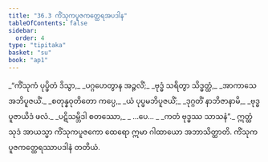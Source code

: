 ```yaml
---
title: "36.3 ကိံသုကပူဇကတ္ထေရအပဒါန"
tableOfContents: false
sidebar:
  order: 4
type: "tipitaka"
basket: "su"
book: "ap1"
---
```



<DynamicBreadcrumb />

<Division number="11" book="ap1">

<Paragraph number="3984" type="verses" book="ap1">
_“ကိံသုကံ ပုပ္ဖိတံ ဒိသွာ,_  
_ပဂ္ဂဟေတွာန အဉ္ဇလိံ;_  
_ဗုဒ္ဓံ သရိတွာ သိဒ္ဓတ္ထံ,_  
_အာကာသေ အဘိပူဇယိံ._  

</Paragraph>

</Division>
<Division number="12" book="ap1">

<Paragraph number="3985" type="verses" book="ap1">
_စတုန္နဝုတိတော ကပ္ပေ,_  
_ယံ ပုပ္ဖမဘိပူဇယိံ;_  
_ဒုဂ္ဂတိံ နာဘိဇာနာမိ,_  
_ဗုဒ္ဓပူဇာယိဒံ ဖလံ._  

</Paragraph>

</Division>
<Division number="13" book="ap1">

<Paragraph number="3986" type="verses" book="ap1">
_ပဋိသမ္ဘိဒါ စတဿော,_  
_ …ပေ… _  
_ကတံ ဗုဒ္ဓဿ သာသနံ”._  

</Paragraph>

<Paragraph number="3987" book="ap1">
ဣတ္ထံ သုဒံ အာယသ္မာ ကိံသုကပူဇကော ထေရော ဣမာ ဂါထာယော အဘာသိတ္ထာတိ.

</Paragraph>
</Division>

<Paragraph number="3988" type="center" book="ap1">
ကိံသုကပူဇကတ္ထေရဿာပဒါနံ တတိယံ.
</Paragraph>